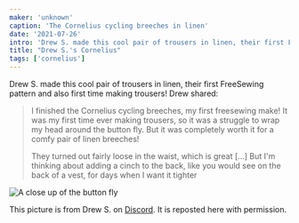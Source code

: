 ```yaml
---
maker: 'unknown'
caption: 'The Cornelius cycling breeches in linen'
date: '2021-07-26'
intro: 'Drew S. made this cool pair of trousers in linen, their first FreeSewing pattern and also first time making trousers! Drew shared:'
title: "Drew S.'s Cornelius"
tags: ['cornelius']
---
```


<!-- truncate -->

Drew S. made this cool pair of trousers in linen, their first FreeSewing pattern and also first time making trousers! Drew shared:

> I finished the Cornelius cycling breeches, my first freesewing make! It was my first time ever making trousers, so it was a struggle to wrap my head around the button fly. But it was completely worth it for a comfy pair of linen breeches!
>
> They turned out fairly loose in the waist, which is great [...] But I'm thinking about adding a cinch to the back, like you would see on the back of a vest, for days when I want it tighter

![A close up of the button fly](https://posts.freesewing.org/uploads/cornelius2_d041086240.jpg)

<Note>

This picture is from Drew S. on [Discord](https://discord.freesewing.org/). It is reposted here with permission.

</Note>
